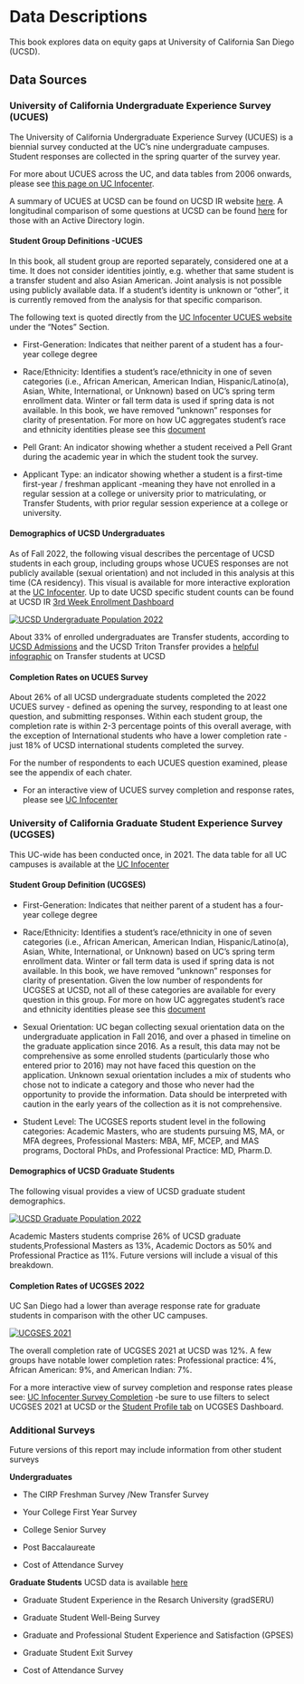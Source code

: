 # Data Descriptions

This book explores data on equity gaps at University of California San Diego (UCSD).

## Data Sources

### University of California Undergraduate Experience Survey (UCUES) {#sec-UCUES}

The University of California Undergraduate Experience Survey (UCUES) is a biennial survey conducted at the UC's nine undergraduate campuses. Student responses are collected in the spring quarter of the survey year.

For more about UCUES across the UC, and data tables from 2006 onwards, please see [this page on UC Infocenter](https://www.universityofcalifornia.edu/about-us/information-center/ucues-data-tables-main).

A summary of UCUES at UCSD can be found on UCSD IR website [here](https://ir.ucsd.edu/undergrad/surveys/index.html). A longitudinal comparison of some questions at UCSD can be found [here](https://tableau.ucsd.edu/#/views/UCUES_UC_SanDiego/Satisfaction?:iid=1) for those with an Active Directory login.

#### Student Group Definitions -UCUES

In this book, all student group are reported separately, considered one at a time. It does not consider identities jointly, e.g. whether that same student is a transfer student and also Asian American. Joint analysis is not possible using publicly available data. If a student's identity is unknown or "other", it is currently removed from the analysis for that specific comparison.

The following text is quoted directly from the [UC Infocenter UCUES website](https://www.universityofcalifornia.edu/about-us/information-center/ucues-data-tables-main) under the "Notes" Section.

-   First-Generation: Indicates that neither parent of a student has a four-year college degree

-   Race/Ethnicity: Identifies a student's race/ethnicity in one of seven categories (i.e., African American, American Indian, Hispanic/Latino(a), Asian, White, International, or Unknown) based on UC's spring term enrollment data. Winter or fall term data is used if spring data is not available. In this book, we have removed "unknown" responses for clarity of presentation. For more on how UC aggregates student's race and ethnicity identities please see this [document](https://www.universityofcalifornia.edu/sites/default/files/Race-Eth%20Data%20Collection.pdf)

-   Pell Grant: An indicator showing whether a student received a Pell Grant during the academic year in which the student took the survey.

-   Applicant Type: an indicator showing whether a student is a first-time first-year / freshman applicant -meaning they have not enrolled in a regular session at a college or university prior to matriculating, or Transfer Students, with prior regular session experience at a college or university.

#### Demographics of UCSD Undergraduates

As of Fall 2022, the following visual describes the percentage of UCSD students in each group, including groups whose UCUES responses are not publicly available (sexual orientation) and not included in this analysis at this time (CA residency). This visual is available for more interactive exploration at the [UC Infocenter](https://www.universityofcalifornia.edu/about-us/information-center/fall-enrollment-glance). Up to date UCSD specific student counts can be found at UCSD IR [3rd Week Enrollment Dashboard](https://ir.ucsd.edu/third-week/index.html)

[![UCSD Undergraduate Population 2022](viz/intro/UCSD_UG_demo.png)](https://www.universityofcalifornia.edu/about-us/information-center/fall-enrollment-glance)

About 33% of enrolled undergraduates are Transfer students, according to [UCSD Admissions](https://admissions.ucsd.edu/transfer/) and the UCSD Triton Transfer provides a [helpful infographic](https://transferstudents.ucsd.edu/for-faculty-staff/Transfer-Ally-One-Pager-1.pdf) on Transfer students at UCSD

#### Completion Rates on UCUES Survey

About 26% of all UCSD undergraduate students completed the 2022 UCUES survey - defined as opening the survey, responding to at least one question, and submitting responses. Within each student group, the completion rate is within 2-3 percentage points of this overall average, with the exception of International students who have a lower completion rate -just 18% of UCSD international students completed the survey.

For the number of respondents to each UCUES question examined, please see the appendix of each chater.

-   For an interactive view of UCUES survey completion and response rates, please see [UC Infocenter](https://www.universityofcalifornia.edu/about-us/information-center/student-survey-completion-and-response-rates)

### University of California Graduate Student Experience Survey (UCGSES) {#sec-UCGSES}

This UC-wide has been conducted once, in 2021. The data table for all UC campuses is available at the [UC Infocenter](https://www.universityofcalifornia.edu/about-us/information-center/UCGSES-data-tables)

#### Student Group Definition (UCGSES)

-   First-Generation: Indicates that neither parent of a student has a four-year college degree

-   Race/Ethnicity: Identifies a student's race/ethnicity in one of seven categories (i.e., African American, American Indian, Hispanic/Latino(a), Asian, White, International, or Unknown) based on UC's spring term enrollment data. Winter or fall term data is used if spring data is not available. In this book, we have removed "unknown" responses for clarity of presentation. Given the low number of respondents for UCGSES at UCSD, not all of these categories are available for every question in this group. For more on how UC aggregates student's race and ethnicity identities please see this [document](https://www.universityofcalifornia.edu/sites/default/files/Race-Eth%20Data%20Collection.pdf)

-   Sexual Orientation: UC began collecting sexual orientation data on the undergraduate application in Fall 2016, and over a phased in timeline on the graduate application since 2016. As a result, this data may not be comprehensive as some enrolled students (particularly those who entered prior to 2016) may not have faced this question on the application. Unknown sexual orientation includes a mix of students who chose not to indicate a category and those who never had the opportunity to provide the information. Data should be interpreted with caution in the early years of the collection as it is not comprehensive.

-   Student Level: The UCGSES reports student level in the following categories: Academic Masters, who are students pursuing MS, MA, or MFA degrees, Professional Masters: MBA, MF, MCEP, and MAS programs, Doctoral PhDs, and Professional Practice: MD, Pharm.D.

#### Demographics of UCSD Graduate Students

The following visual provides a view of UCSD graduate student demographics.

[![UCSD Graduate Population 2022](viz/intro/UCSD_grad_demo.png)](https://www.universityofcalifornia.edu/about-us/information-center/fall-enrollment-glance)

Academic Masters students comprise 26% of UCSD graduate students,Professional Masters as 13%, Academic Doctors as 50% and Professional Practice as 11%. Future versions will include a visual of this breakdown.

#### Completion Rates of UCGSES 2022

UC San Diego had a lower than average response rate for graduate students in comparison with the other UC campuses.

[![UCGSES 2021](viz/intro/UCGSES_rr_table.png)](https://www.ucop.edu/institutional-research-academic-planning/_files/survey-documents-graduate/ucgses-2021-administration-report.pdf)

The overall completion rate of UCGSES 2021 at UCSD was 12%. A few groups have notable lower completion rates: Professional practice: 4%, African American: 9%, and American Indian: 7%.

For a more interactive view of survey completion and response rates please see: [UC Infocenter Survey Completion](https://www.universityofcalifornia.edu/about-us/information-center/student-survey-completion-and-response-rates) -be sure to use filters to select UCGSES 2021 at UCSD or the [Student Profile tab](https://www.universityofcalifornia.edu/about-us/information-center/UCGSES-survey) on UCGSES Dashboard.

### Additional Surveys

Future versions of this report may include information from other student surveys

**Undergraduates**

-   The CIRP Freshman Survey /New Transfer Survey

-   Your College First Year Survey

-   College Senior Survey

-   Post Baccalaureate

-   Cost of Attendance Survey

**Graduate Students** UCSD data is available [here](https://grad.ucsd.edu/about/grad-data/surveys/index.html)

-   Graduate Student Experience in the Resarch University (gradSERU)

-   Graduate Student Well-Being Survey

-   Graduate and Professional Student Experience and Satisfaction (GPSES)

-   Graduate Student Exit Survey

-   Cost of Attendance Survey
